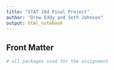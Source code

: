 ```yaml
---
title: "STAT 184 Final Project" 
author: "Drew Eddy and Seth Johnson"
output: html_notebook
---
```



## Front Matter

```r
# all packages used for the assignment

```




